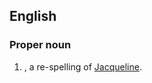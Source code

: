 ==English==

===Proper noun===
{{en-proper noun}}

# {{given name|female}}, a re-spelling of [[Jacqueline]].